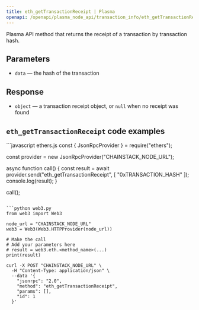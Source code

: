 ```yaml
---
title: eth_getTransactionReceipt | Plasma
openapi: /openapi/plasma_node_api/transaction_info/eth_getTransactionReceipt.json POST /be84184cd12967be5a65d06651c60085
---
```


Plasma API method that returns the receipt of a transaction by transaction hash.

## Parameters

* `data` — the hash of the transaction

## Response

* `object` — a transaction receipt object, or `null` when no receipt was found

## `eth_getTransactionReceipt` code examples

<CodeGroup>
```javascript ethers.js
const { JsonRpcProvider } = require("ethers");

const provider = new JsonRpcProvider("CHAINSTACK_NODE_URL");

async function call() {
  const result = await provider.send("eth_getTransactionReceipt", [
    "0xTRANSACTION_HASH"
  ]);
  console.log(result);
}

call();
```

```python web3.py
from web3 import Web3

node_url = "CHAINSTACK_NODE_URL"
web3 = Web3(Web3.HTTPProvider(node_url))

# Make the call
# Add your parameters here
# result = web3.eth.<method_name>(...)
print(result)
```

```shell cURL
curl -X POST "CHAINSTACK_NODE_URL" \
  -H "Content-Type: application/json" \
  --data '{
    "jsonrpc": "2.0",
    "method": "eth_getTransactionReceipt",
    "params": [],
    "id": 1
  }'
```
</CodeGroup>

